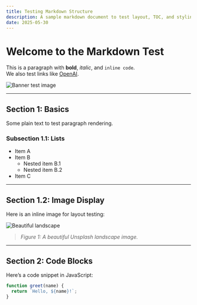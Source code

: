 ```yaml
---
title: Testing Markdown Structure
description: A sample markdown document to test layout, TOC, and styling.
date: 2025-05-30
---
```


# Welcome to the Markdown Test

This is a paragraph with **bold**, _italic_, and `inline code`.  
We also test links like [OpenAI](https://openai.com).

![Banner test image](https://picsum.photos/800/300)

---

## Section 1: Basics

Some plain text to test paragraph rendering.

### Subsection 1.1: Lists

- Item A
- Item B
  - Nested item B.1
  - Nested item B.2
- Item C

---

## Section 1.2: Image Display

Here is an inline image for layout testing:

![Beautiful landscape](https://images.unsplash.com/photo-1506744038136-46273834b3fb?auto=format&fit=crop&w=800&q=80)

> _Figure 1: A beautiful Unsplash landscape image._

---

## Section 2: Code Blocks

Here’s a code snippet in JavaScript:

```js
function greet(name) {
  return `Hello, ${name}!`;
}
